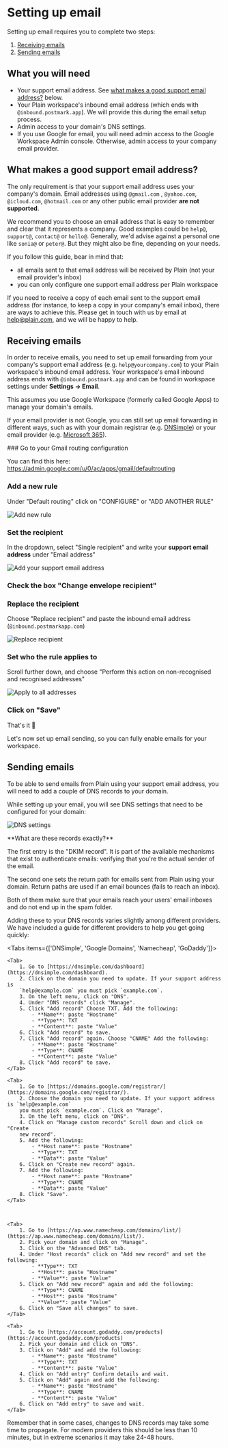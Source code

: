 
# Setting up email

Setting up email requires you to complete two steps:

1. [Receiving emails](#receiving-emails)
2. [Sending emails](#sending-emails)

## What you will need

- Your support email address. See [what makes a good support email address?](#what-makes-a-good-support-email-address)
  below.
- Your Plain workspace's inbound email address (which ends with
  `@inbound.postmark.app`). We will provide this during the email setup process.
- Admin access to your domain's DNS settings.
- If you use Google for email, you will need admin access to the Google Workspace
  Admin console. Otherwise, admin access to your company email provider.

## What makes a good support email address?

The only requirement is that your support email address uses your company's domain. Email addresses using `@gmail.com`
, `@yahoo.com`, `@icloud.com`, `@hotmail.com` or any other public email provider **are not supported**.

We recommend you to choose an email address that is easy to remember and clear that it represents a company. Good
examples could be `help@`, `support@`, `contact@` or `hello@`. Generally, we'd advise against a personal one
like `sonia@` or `peter@`. But they might also be fine, depending on your needs.

If you follow this guide, bear in mind that:

* all emails sent to that email address will be received by Plain (not your email provider's inbox)
* you can only configure one support email address per Plain workspace

If you need to receive a copy of each email sent to the support email address (for instance, to keep a copy in your
company's email inbox), there are ways to achieve this. Please get in touch with us by email
at [help@plain.com](mailto:help@plain.com), and we will be happy to help.

## Receiving emails 

In order to receive emails, you need to set up email forwarding from
your company's support email address (e.g. `help@yourcompany.com`) to your Plain workspace's inbound email address. Your workspace's email inbound address ends with `@inbound.postmark.app` and can be found in workspace settings under **Settings → Email**.


<Callout type="info" emoji="️👉">
This assumes you use Google Workspace (formerly called Google Apps) to manage your domain's emails.

If your email provider is not Google, you can still set up email forwarding in different ways, such as with your domain registrar (e.g. [DNSimple](https://support.dnsimple.com/articles/email-forwarding/)) or your email provider (e.g. [Microsoft 365](https://learn.microsoft.com/en-us/microsoft-365/admin/email/configure-email-forwarding)).
</Callout>

<Steps>
### Go to your Gmail routing configuration
 
You can find this here: https://admin.google.com/u/0/ac/apps/gmail/defaultrouting
 
### Add a new rule

Under "Default routing" click on "CONFIGURE" or "ADD ANOTHER RULE"

![Add new rule](/images/email-setup/email-setup-0.png)
 
### Set the recipient
In the dropdown, select "Single recipient" and write your **support email address** under "Email address" 

![Add your support email address](/images/email-setup/email-setup-1.png)

### Check the box "Change envelope recipient"

### Replace the recipient

Choose "Replace recipient" and paste the inbound email address (`@inbound.postmarkapp.com`)

![Replace recipient](/images/email-setup/email-setup-2.png)

### Set who the rule applies to

Scroll further down, and choose "Perform this action on non-recognised and recognised addresses"

![Apply to all addresses](/images/email-setup/email-setup-3.png)

### Click on "Save"

That's it 💅


</Steps>

Let's now set up email sending, so you can fully enable emails for your workspace.

## Sending emails

To be able to send emails from Plain using your support email
address, you will need to add a couple of DNS records to your domain.

While setting up your email, you will see DNS settings that need to be 
configured for your domain:

![DNS settings](/images/email-setup/email-setup-4.png)

<Callout type="info" emoji="️👉">
**What are these records exactly?**

The first entry is the "DKIM record".
It is part of the available mechanisms that exist to authenticate
emails: verifying that you're the actual sender of the email.

The second one sets the return path for emails sent from Plain using your domain.
Return paths are used if an email bounces (fails to reach an inbox).

Both of them make sure that your emails reach your users' email inboxes 
and do not end up in the spam folder.

</Callout>

Adding these to your DNS records varies slightly among different
providers. We have included a guide for different providers to help you
get going quickly:

<Tabs items={['DNSimple', 'Google Domains',  'Namecheap', 'GoDaddy']}>

    <Tab>
        1. Go to [https://dnsimple.com/dashboard](https://dnsimple.com/dashboard).
        2. Click on the domain you need to update. If your support address is
        `help@example.com` you must pick `example.com`.
        3. On the left menu, click on "DNS".
        4. Under "DNS records" click "Manage".
        5. Click "Add record" Choose TXT. Add the following:
            - **Name**: paste "Hostname"
            - **Type**: TXT
            - **Content**: paste "Value"
        6. Click "Add record" to save.
        7. Click "Add record" again. Choose "CNAME" Add the following:
            - **Name**: paste "Hostname"
            - **Type**: CNAME
            - **Content**: paste "Value"
        8. Click "Add record" to save.    
    </Tab>

    <Tab>
        1. Go to [https://domains.google.com/registrar/](https://domains.google.com/registrar/).
        2. Choose the domain you need to update. If your support address is `help@example.com`
        you must pick `example.com`. Click on "Manage".
        3. On the left menu, click on "DNS".
        4. Click on "Manage custom records" Scroll down and click on "Create
        new record".
        5. Add the following:
            - **Host name**: paste "Hostname"
            - **Type**: TXT
            - **Data**: paste "Value"
        6. Click on "Create new record" again.
        7. Add the following:
            - **Host name**: paste "Hostname"
            - **Type**: CNAME
            - **Data**: paste "Value"
        8. Click "Save".
    </Tab>



    <Tab>
        1. Go to [https://ap.www.namecheap.com/domains/list/](https://ap.www.namecheap.com/domains/list/).
        2. Pick your domain and click on "Manage".
        3. Click on the "Advanced DNS" tab.
        4. Under "Host records" click on "Add new record" and set the following:
            - **Type**: TXT
            - **Host**: paste "Hostname"
            - **Value**: paste "Value"
        5. Click on "Add new record" again and add the following:
            - **Type**: CNAME
            - **Host**: paste "Hostname"
            - **Value**: paste "Value"
        6. Click on "Save all changes" to save.
    </Tab>

    <Tab>
        1. Go to [https://account.godaddy.com/products](https://account.godaddy.com/products)
        2. Pick your domain and click on "DNS".
        3. Click on "Add" and add the following:
            - **Name**: paste "Hostname"
            - **Type**: TXT
            - **Content**: paste "Value"
        4. Click on "Add entry" Confirm details and wait.
        5. Click on "Add" again and add the following:
            - **Name**: paste "Hostname"
            - **Type**: CNAME
            - **Content**: paste "Value"
        6. Click on "Add entry" to save and wait.
    </Tab>
</Tabs>

Remember that in some cases, changes to DNS records may take some time
to propagate. For modern providers this should be less than 10 minutes,
but in extreme scenarios it may take 24-48 hours.
